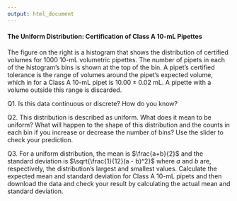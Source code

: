 ```yaml
---
output: html_document
---
```


#### The Uniform Distribution: Certification of Class A 10-mL Pipettes

The figure on the right is a histogram that shows the distribution of certified volumes for 1000 10-mL volumetric pipettes. The number of pipets in each of the histogram's bins is shown at the top of the bin. A pipet's certified tolerance is the range of volumes around the pipet's expected volume, which in for a Class A 10-mL pipet is $10.00 \pm 0.02$ mL. A pipette with a volume outside this range is discarded.

Q1. Is this data continuous or discrete? How do you know?

Q2. This distribution is described as uniform. What does it mean to be uniform? What will happen to the shape of this distribution and the counts in each bin if you increase or decrease the number of bins? Use the slider to check your prediction.

Q3. For a uniform distribution, the mean is $\frac{a+b}{2}$ and the standard deviation is $\sqrt{\frac{1}{12}(a - b)^2}$ where $a$ and $b$ are, respectively, the distribution's largest and smallest values. Calculate the expected mean and standard deviation for Class A 10-mL pipets and then download the data and check your result by calculating the actual mean and standard deviation.

